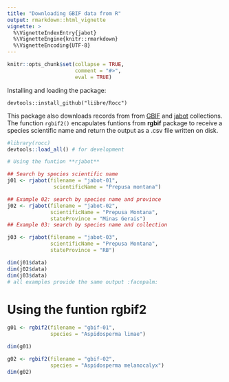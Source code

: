```yaml
---
title: "Downloading GBIF data from R"
output: rmarkdown::html_vignette
vignette: >
  %\VignetteIndexEntry{jabot}
  %\VignetteEngine{knitr::rmarkdown}
  %\VignetteEncoding{UTF-8}
---
```


```r
knitr::opts_chunk$set(collapse = TRUE,
                      comment = "#>",
                      eval = TRUE)
```

Installing and loading the package:

`devtools::install_github("liibre/Rocc")`

This package also downloads records from from [GBIF](https://www.gbif.org/) and [jabot](http://jabot.jbrj.gov.br/v3/consulta.php) collections. The function `rgbif2()` encapulates funtions from **rgbif** package to receive a species scientific name and return the output as a .csv file written on disk. 

```r
#library(rocc)
devtools::load_all() # for development
```

```r
# Using the funtion **rjabot**

## Search by species scientific name
j01 <- rjabot(filename = "jabot-01", 
               scientificName = "Prepusa montana") 
```

```r
## Example 02: search by species name and province
j02 <- rjabot(filename = "jabot-02", 
              scientificName = "Prepusa Montana",
              stateProvince = "Minas Gerais")
## Example 03: search by species name and collection

j03 <- rjabot(filename = "jabot-03", 
              scientificName = "Prepusa Montana",
              stateProvince = "RB")

dim(j01$data)
dim(j02$data)
dim(j03$data)
# all examples provide the same output :facepalm:
```

# Using the funtion **rgbif2**

```r
g01 <- rgbif2(filename = "gbif-01",
              species = "Aspidosperma limae")

dim(g01)

g02 <- rgbif2(filename = "gbif-02", 
              species = "Aspidosperma melanocalyx")
dim(g02)
```

